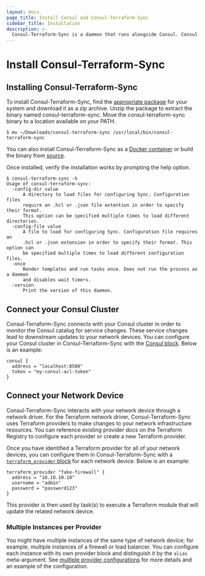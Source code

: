 ```yaml
---
layout: docs
page_title: Install Consul and Consul-Terraform-Sync
sidebar_title: Installation
description: >-
  Consul-Terraform-Sync is a daemon that runs alongside Consul. Consul-Terraform-Sync is not included with the Consul binary and will need to be installed separately.
---
```


# Install Consul-Terraform-Sync

## Installing Consul-Terraform-Sync

To install Consul-Terraform-Sync, find the [appropriate package](https://releases.hashicorp.com/consul-terraform-sync/) for your system and download it as a zip archive. Unzip the package to extract the binary named consul-terraform-sync. Move the consul-terraform-sync binary to a location available on your PATH.

```shell-session
$ mv ~/Downloads/consul-terraform-sync /usr/local/bin/consul-terraform-sync
```

You can also install Consul-Terraform-Sync as a [Docker container](https://hub.docker.com/u/hashicorp/consul-terraform-sync) or build the binary from [source](https://github.com/hashicorp/consul-terraform-sync).

Once installed, verify the installation works by prompting the help option.

```shell-session
$ consul-terraform-sync -h
Usage of consul-terraform-sync:
  -config-dir value
      A directory to load files for configuring Sync. Configuration files
      require an .hcl or .json file extention in order to specify their format.
      This option can be specified multiple times to load different directories.
  -config-file value
      A file to load for configuring Sync. Configuration file requires an
      .hcl or .json extension in order to specify their format. This option can
      be specified multiple times to load different configuration files.
  -once
      Render templates and run tasks once. Does not run the process as a daemon
      and disables wait timers.
  -version
      Print the version of this daemon.
```

## Connect your Consul Cluster

Consul-Terraform-Sync connects with your Consul cluster in order to monitor the Consul catalog for service changes. These service changes lead to downstream updates to your network devices. You can configure your Consul cluster in Consul-Terraform-Sync with the [Consul block](/docs/nia/installation/configuration#consul). Below is an example:

```hcl
consul {
  address = "localhost:8500"
  token = "my-consul-acl-token"
}
```

## Connect your Network Device

Consul-Terraform-Sync interacts with your network device through a network driver. For the Terraform network driver, Consul-Terraform-Sync uses Terraform providers to make changes to your network infrastructure resources. You can reference existing provider docs on the Terraform Registry to configure each provider or create a new Terraform provider.

Once you have identified a Terraform provider for all of your network devices, you can configure them in Consul-Terraform-Sync with a [`terraform_provider` block](/docs/nia/installation/configuration#terraform-provider) for each network device. Below is an example:

```hcl
terraform_provider "fake-firewall" {
  address = "10.10.10.10"
  username = "admin"
  password = "password123"
}
```

This provider is then used by task(s) to execute a Terraform module that will update the related network device.

### Multiple Instances per Provider

You might have multiple instances of the same type of network device; for example, multiple instances of a firewall or load balancer. You can configure each instance with its own provider block and distinguish it by the `alias` meta-argument. See [multiple provider configurations](/docs/nia/installation/configuration#multiple-provider-configurations) for more details and an example of the configuration.
